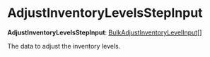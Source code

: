 
# AdjustInventoryLevelsStepInput

 **AdjustInventoryLevelsStepInput**: [BulkAdjustInventoryLevelInput](../../../types/InventoryTypes/types/types.InventoryTypes.BulkAdjustInventoryLevelInput/page.mdx)[]

The data to adjust the inventory levels.
